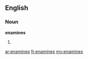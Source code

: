 ==English==

===Noun===
'''enamines'''

# {{plural of|[[enamine]]}}

[[ar:enamines]]
[[fr:enamines]]
[[my:enamines]]